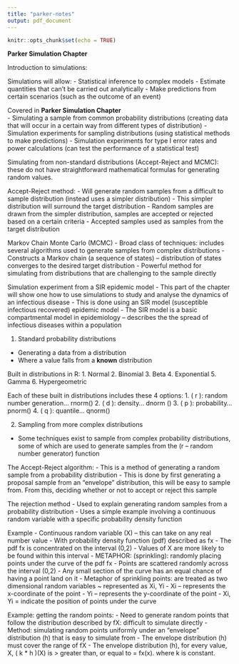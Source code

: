 ```yaml
---
title: "parker-notes"
output: pdf_document
---
```


```r
knitr::opts_chunk$set(echo = TRUE)
```


**Parker Simulation Chapter**      

Introduction to simulations: 

Simulations will allow: 
-	Statistical inference to complex models 
-	Estimate quantities that can’t be carried out analytically 
-	Make predictions from certain scenarios (such as the outcome of an event) 

Covered in **Parker Simulation Chapter**      
-	Simulating a sample from common probability distributions (creating data that will occur in a certain way from different types of distribution) 
-	Simulation experiments for sampling distributions (using statistical methods to make predictions) 
-	Simulation experiments for type I error rates and power calculations (can test the performance of a statistical test) 

Simulating from non-standard distributions (Accept-Reject and MCMC): these do not have straightforward mathematical formulas for generating random values.

Accept-Reject method: 
-	Will generate random samples from a difficult to sample distribution (instead uses a simpler distribution)
-	This simpler distribution will surround the target distribution 
-	Random samples are drawn from the simpler distribution, samples are accepted or rejected based on a certain criteria 
-	Accepted samples used as samples from the target distribution 

Markov Chain Monte Carlo (MCMC)
-	Broad class of techniques: includes several algorithms used to generate samples from complex distributions 
-	Constructs a Markov chain (a sequence of states) – distribution of states converges to the desired target distribution 
-	Powerful method for simulating from distributions that are challenging to the sample directly

Simulation experiment from a SIR epidemic model 
-	This part of the chapter will show one how to use simulations to study and analyse the dynamics of an infectious disease 
-	This is done using an SIR model (susceptible infectious recovered) epidemic model 
-	The SIR model is a basic compartmental model in epidemiology – describes the the spread of infectious diseases within a population 



1.	Standard probability distributions 

-	Generating a data from a distribution 
-	Where a value falls from a **known** distribution 

Built in distributions in R: 
1.	Normal 
2.	Binomial
3.	Beta
4.	Exponential 
5.	Gamma
6.	Hypergeometric 

Each of these built in distributions includes these 4 options:
1. ( r ): random number generation… rnorm()
2. ( d ): density… dnorm ()
3. ( p ): probability… pnorm()
4. ( q ): quantile… qnorm()



2.	Sampling from more complex distributions 

-	Some techniques exist to sample from complex probability distributions, some of which are used to generate samples from the (r – random number generator) function 


The Accept-Reject algorithm: 
-	This is a method of generating a random sample from a probability distribution 
-	This is done by first generating a proposal sample from an “envelope” distribution, this will be easy to sample from. From this, deciding whether or not to accept or reject this sample 

The rejection method
-	Used to explain generating random samples from a probability distribution 
-	Uses a simple example involving a continuous random variable with a specific probability density function 

Example 
-	Continuous random variable (X) – this can take on any real number value 
-	With probability density function (pdf) described as  fx 
-	The pdf fx is concentrated on the interval (0,2) 
-	Values of X are more likely to be found within this interval 
-	METAPHOR: (sprinkling): randomly placing points under the curve of the pdf fx 
-	Points are scattered randomly across the interval (0,2)
-	Any small section of the curve has an equal chance of having a point land on it 
-	Metaphor of sprinkling points: are treated as two dimensional random variables ~ represented as Xi, Yi 
-	Xi – represents the x-coordinate of the point 
-	Yi – represents the y-coordinate of the point 
-	Xi, Yi = indicate the position of points under the curve 

Example: getting the random points: 
-	Need to generate random points that follow the distribution described by fX: difficult to simulate directly 
-	Method: simulating random points uniformly under an “envelope” distribution (h) that is easy to simulate from 
-	The envelope distribution (h) must cover the range of fX 
-	The envelope distribution (h), for every value, X, ( k * h )(X)  is > greater than, or equal to = fx(x). where k is constant. 




